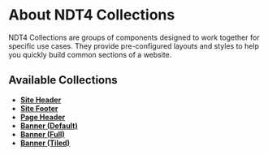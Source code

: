 
<Meta title="Collections/About NDT4 Collections" />

# About NDT4 Collections

NDT4 Collections are groups of components designed to work together for specific use cases. They provide pre-configured layouts and styles to help you quickly build common sections of a website.

## Available Collections

<ul className="thumb-list grid grid-gap-sm grid-sm-2 grid-md-3 grid-lg-4">
  <li><a href="/?path=/docs/collections-site-header--docs"><span className="thumb thumb-site-header"></span> <strong>Site Header</strong></a></li>
  <li><a href="/?path=/docs/collections-site-footer--docs"><span className="thumb thumb-site-footer"></span> <strong>Site Footer</strong></a></li>
  <li><a href="/?path=/docs/collections-page-header--docs"><span className="thumb thumb-page-header"></span> <strong>Page Header</strong></a></li>
  <li><a href="/?path=/docs/collections-banner-banner-default--docs"><span className="thumb thumb-banner"></span> <strong>Banner (Default)</strong></a></li>
  <li><a href="/?path=/docs/collections-banner-banner-full--docs"><span className="thumb thumb-banner"></span> <strong>Banner (Full)</strong></a></li>
  <li><a href="/?path=/docs/collections-banner-banner-tiled--docs"><span className="thumb thumb-banner"></span> <strong>Banner (Tiled)</strong></a></li>
</ul>
